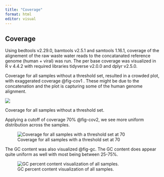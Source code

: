 ---
title: "Coverage"
format: html
editor: visual
---

## Coverage

Using bedtools v2.29.0, bamtools v2.5.1 and samtools 1.16.1, coverage of the alignement of the raw waste water reads to the concatanated reference genome (human + viral) was run. The per base coverage was visualized in R v 4.4.2 with required libraries tidyverse v2.0.0 and dplyr v2.5.0.

Coverage for all samples without a threshold set, resulted in a crowded plot, with exaggerated coverage @fig-cov1 . These might be due to the concatenation and the plot is capturing some of the human genome alignment.

::: {#fig-cov1 layout-ncol="1"}
![](images/covregion.png)

Coverage for all samples without a threshold set.
:::

Applying a cutoff of coverage 70% @fig-cov2, we see more uniform distribution across the samples.

::: {#fig-cov2 layout-ncol="1"}
![Coverage for all samples with a threshold set at 70](images/covregion4.png)
:::

The GC content was also visualized @fig-gc. The GC content does appear quite uniform as well with most being between 25-75%.

::: {#fig-gc layout-ncol="1"}
![GC percent content visualization of all samples.](images/GCpctplot.png)
:::
